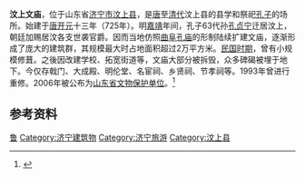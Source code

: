 {{文物保护单位
| 级别 = 省级
| 省区市 = 山东省
| 图片 = 
| 名称 = 汶上文庙
| 编号 = 3-137
| 分类 = 古建筑
| 时代 = [[唐|唐]]、[[明|明]]、[[清|清]]
| 所在 = [[济宁市|济宁市]][[汶上县|汶上县]]
| 登录 = 2006年12月7日
}}
'''汶上文庙'''，位于山东省[[济宁市|济宁市]][[汶上县|汶上县]]，是[[唐|唐]]至[[清代|清代]]汶上县的县学和祭祀[[孔子|孔子]]的场所。始建于[[唐|唐]][[开元|开元]]十三年（725年）。明[[嘉靖|嘉靖]]年间，孔子63代孙[[孔贞宁|孔贞宁]]迁居汶上，朝廷加赐居汶各支世袭官爵。因而当地仿照[[曲阜孔庙|曲阜孔庙]]的形制陆续扩建文庙，逐渐形成了庞大的建筑群，其规模最大时占地面积超过2万平方米。[[中華民國大陸時期|民国时期]]，曾有小规模修葺。之後因改建学校、拓宽街道等，文庙大部分被拆毁，众多碑碣被埋于地下。今仅存戟门、大成殿、明伦堂、名宦祠、乡贤祠、节孝祠等。1993年曾进行重修。2006年被公布为[[山东省文物保护单位|山东省文物保护单位]]。<ref>{{cite web| language =| publisher =汶上县人民政府| title =文庙建筑群| url =http://www.wenshang.gov.cn/onews.asp?id=758| author =| date =| accessdate =2009-12-29| deadurl =yes| archiveurl =https://web.archive.org/web/20071021002840/http://www.wenshang.gov.cn/onews.asp?id=758| archivedate =2007-10-21}}</ref>

==参考资料==
<div class="references-small">
<references />
</div>

[[Category:山东孔庙|鲁]]
[[Category:济宁建筑物|Category:济宁建筑物]]
[[Category:济宁旅游|Category:济宁旅游]]
[[Category:汶上县|Category:汶上县]]